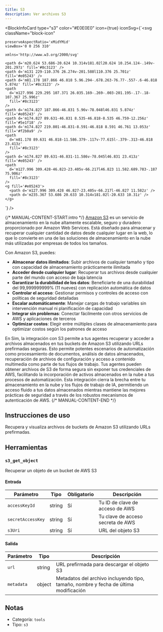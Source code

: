 ```yaml
---
title: S3
description: Ver archivos S3
---
```



<BlockInfoCard 
  type="s3"
  color="#E0E0E0"
  icon={true}
  iconSvg={`<svg className="block-icon"
    
    
    preserveAspectRatio='xMidYMid'
    viewBox='0 0 256 310'
    
    xmlns='http://www.w3.org/2000/svg'
  >
    <path d='m20.624 53.686-20.624 10.314v181.02l20.624 10.254.124-.149v-201.297z' fill='#8c3123' />
    <path d='m131 229-110.376 26.274v-201.588l110.376 25.701z' fill='#e05243' />
    <path d='m81.178 187.866 46.818 5.96.294-.678.263-76.77-.557-.6-46.818 5.874z' fill='#8c3123' />
    <path
      d='m127.996 229.295 107.371 26.035.169-.269-.003-201.195-.17-.18-107.367 25.996z'
      fill='#8c3123'
    />
    <path d='m174.827 187.866-46.831 5.96v-78.048l46.831 5.874z' fill='#e05243' />
    <path d='m174.827 89.631-46.831 8.535-46.818-8.535 46.759-12.256z' fill='#5e1f18' />
    <path d='m174.827 219.801-46.831-8.591-46.818 8.591 46.761 13.053z' fill='#f2b0a9' />
    <path
      d='m81.178 89.631 46.818-11.586.379-.117v-77.615l-.379-.313-46.818 23.413z'
      fill='#8c3123'
    />
    <path d='m174.827 89.631-46.831-11.586v-78.045l46.831 23.413z' fill='#e05243' />
    <path
      d='m127.996 309.428-46.823-23.405v-66.217l46.823 11.582.689.783-.187 75.906z'
      fill='#8c3123'
    />
    <g fill='#e05243'>
      <path d='m127.996 309.428 46.827-23.405v-66.217l-46.827 11.582z' />
      <path d='m235.367 53.686 20.633 10.314v181.02l-20.633 10.31z' />
    </g>
  </svg>`}
/>

{/* MANUAL-CONTENT-START:intro */}
[Amazon S3](https://aws.amazon.com/s3/) es un servicio de almacenamiento en la nube altamente escalable, seguro y duradero proporcionado por Amazon Web Services. Está diseñado para almacenar y recuperar cualquier cantidad de datos desde cualquier lugar en la web, lo que lo convierte en una de las soluciones de almacenamiento en la nube más utilizadas por empresas de todos los tamaños.

Con Amazon S3, puedes:

- **Almacenar datos ilimitados**: Subir archivos de cualquier tamaño y tipo con capacidad de almacenamiento prácticamente ilimitada
- **Acceder desde cualquier lugar**: Recuperar tus archivos desde cualquier parte del mundo con acceso de baja latencia
- **Garantizar la durabilidad de los datos**: Beneficiarte de una durabilidad del 99,999999999% (11 nueves) con replicación automática de datos
- **Controlar el acceso**: Gestionar permisos y controles de acceso con políticas de seguridad detalladas
- **Escalar automáticamente**: Manejar cargas de trabajo variables sin intervención manual ni planificación de capacidad
- **Integrar sin problemas**: Conectar fácilmente con otros servicios de AWS y aplicaciones de terceros
- **Optimizar costos**: Elegir entre múltiples clases de almacenamiento para optimizar costos según los patrones de acceso

En Sim, la integración con S3 permite a tus agentes recuperar y acceder a archivos almacenados en tus buckets de Amazon S3 utilizando URLs prefirmadas seguras. Esto permite potentes escenarios de automatización como procesamiento de documentos, análisis de datos almacenados, recuperación de archivos de configuración y acceso a contenido multimedia como parte de tus flujos de trabajo. Tus agentes pueden obtener archivos de S3 de forma segura sin exponer tus credenciales de AWS, facilitando la incorporación de activos almacenados en la nube a tus procesos de automatización. Esta integración cierra la brecha entre tu almacenamiento en la nube y los flujos de trabajo de IA, permitiendo un acceso fluido a tus datos almacenados mientras mantiene las mejores prácticas de seguridad a través de los robustos mecanismos de autenticación de AWS.
{/* MANUAL-CONTENT-END */}

## Instrucciones de uso

Recupera y visualiza archivos de buckets de Amazon S3 utilizando URLs prefirmadas.

## Herramientas

### `s3_get_object`

Recuperar un objeto de un bucket de AWS S3

#### Entrada

| Parámetro | Tipo | Obligatorio | Descripción |
| --------- | ---- | ---------- | ----------- |
| `accessKeyId` | string | Sí | Tu ID de clave de acceso de AWS |
| `secretAccessKey` | string | Sí | Tu clave de acceso secreta de AWS |
| `s3Uri` | string | Sí | URL del objeto S3 |

#### Salida

| Parámetro | Tipo | Descripción |
| --------- | ---- | ----------- |
| `url` | string | URL prefirmada para descargar el objeto S3 |
| `metadata` | object | Metadatos del archivo incluyendo tipo, tamaño, nombre y fecha de última modificación |

## Notas

- Categoría: `tools`
- Tipo: `s3`
